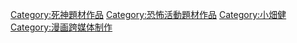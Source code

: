 {{noteTA
|G1=DN
}}
{{Catnav|頁面分類|...|動畫影集|日本電視動畫|日本電視台動畫}}
{{Catnav|頁面分類|...|日本電視台|日本電視台 (電視台)|日本電視台動畫}}
{{Catnav|頁面分類|...|日本電視動畫|每年日本電視動畫|2006年日本電視動畫}}
{{Catnav|頁面分類|...|日本电视节目|日本電視動畫|日本電視台動畫}}

{{Catmore}}
{{Commonscat|Death Note}}

{{DEFAULTSORT:Death Note}}
[[Category:死神題材作品|Category:死神題材作品]]
[[Category:恐怖活動題材作品|Category:恐怖活動題材作品]]
[[Category:小畑健|Category:小畑健]]
[[Category:漫画跨媒体制作|Category:漫画跨媒体制作]]